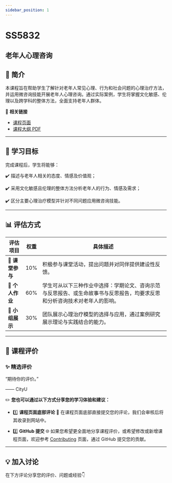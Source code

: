 ```yaml
---
sidebar_position: 1
---
```


# SS5832
## 老年人心理咨询

## **📘 简介**
本课程旨在帮助学生了解针对老年人常见心理、行为和社会问题的心理治疗方法，并运用微咨询技能开展老年人心理咨询。通过实际案例，学生将掌握文化敏感、伦理以及跨学科的整体方法，全面支持老年人群体。

🔗 **相关链接**
- [课程页面](https://www.cityu.edu.hk/catalogue/pg/202425/course/SS5832.htm)
- [课程大纲 PDF](https://www.cityu.edu.hk/catalogue/pg/202425/course/SS5832.pdf)

---

## **🎯 学习目标**

完成课程后，学生将能够：

✔️ 描述与老年人相关的态度、情感及价值观；

✔️ 采用文化敏感且伦理的整体方法分析老年人的行为、情感及需求；

✔️ 区分主要心理治疗模型并针对不同问题应用微咨询技能。

---

## **📊 评估方式**

| **评估项目**             | **权重** | **具体描述**                                                                                       |
|------------------------|---------|---------------------------------------------------------------------------------------------------|
| **💬 课堂参与**          | 10%     | 积极参与课堂活动，提出问题并对同伴提供建设性反馈。                                                         |
| **📄 个人作业**          | 60%     | 学生可从以下三种作业中选择：学期论文、咨询示范与反思报告、或生命故事书与反思报告，均要求反思和分析咨询技术对老年人的影响。               |
| **🎤 小组展示**          | 30%     | 团队展示心理治疗模型的选择与应用，通过案例研究展示理论与实践结合的能力。                                              |

---

## **💬 课程评价**

### ✨ **精选评价**
<div className={commentStyles.commentBox}>
    <p className={commentStyles.commentText}>
        “期待你的评价。”
    </p>
    <p className={commentStyles.commentAuthor}>—— CityU</p>
</div>

✏️ **您也可以通过以下方式分享您的学习体验和建议：**

- 1️⃣ **课程页面底部评论**
💬 在课程页面底部直接提交您的评论，我们会审核后将其收录到网站中。

- 2️⃣ **GitHub 提交**
🌐 如果您希望更全面地分享课程评价，或希望修改或新增课程页面，欢迎参考 [Contributing](https://penjc.github.io/CityU/contributing) 页面，通过 GitHub 提交您的贡献。

---

## **💡 加入讨论**

在下方评论分享您的评价、问题或经验👇
<Utterances />
